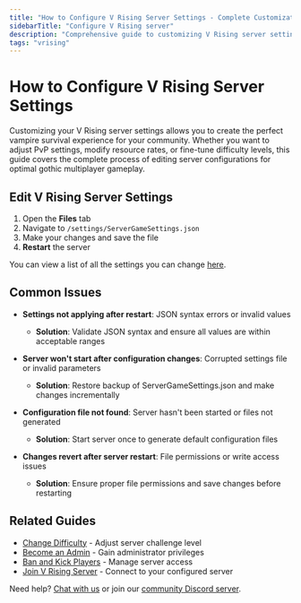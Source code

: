 ```yaml
---
title: "How to Configure V Rising Server Settings - Complete Customization Guide"
sidebarTitle: "Configure V Rising server"
description: "Comprehensive guide to customizing V Rising server settings including PvP options, difficulty levels, and gameplay mechanics. Learn how to edit ServerGameSettings.json for optimal vampire survival experiences."
tags: "vrising"
---
```


# How to Configure V Rising Server Settings

Customizing your V Rising server settings allows you to create the perfect vampire survival experience for your community. Whether you want to adjust PvP settings, modify resource rates, or fine-tune difficulty levels, this guide covers the complete process of editing server configurations for optimal gothic multiplayer gameplay.

## Edit V Rising Server Settings

1. Open the **Files** tab
2. Navigate to `/settings/ServerGameSettings.json`
3. Make your changes and save the file
4. **Restart** the server

You can view a list of all the settings you can change [here](https://vrising.fandom.com/wiki/Server_settings).

## Common Issues

- **Settings not applying after restart**: JSON syntax errors or invalid values
  - **Solution**: Validate JSON syntax and ensure all values are within acceptable ranges

- **Server won't start after configuration changes**: Corrupted settings file or invalid parameters
  - **Solution**: Restore backup of ServerGameSettings.json and make changes incrementally

- **Configuration file not found**: Server hasn't been started or files not generated
  - **Solution**: Start server once to generate default configuration files

- **Changes revert after server restart**: File permissions or write access issues
  - **Solution**: Ensure proper file permissions and save changes before restarting

## Related Guides

- [Change Difficulty](/games/vrising/change-difficulty) - Adjust server challenge level
- [Become an Admin](/games/vrising/become-an-admin) - Gain administrator privileges
- [Ban and Kick Players](/games/vrising/ban-and-kick-players) - Manage server access
- [Join V Rising Server](/games/vrising/join-server) - Connect to your configured server

Need help? [Chat with us](https://berrybyte.net/contact) or join our [community Discord server](https://discord.com/invite/Pv8DMpXtma).